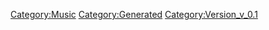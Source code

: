 {{Music
 |Name=ゴ～～ジャス
 |ID=89
 |Cov=87
 |Cd=22
 |Nam=86
 |Div=86
 |Ma=2
 |SerieId=2
 |SerieLogoId=2
 |WavId=87
 |VariationId=0
 |Dsc=86
 |Strt=10
 |ValkyrieBattle=1
 |ValkyrieIntro=1
 |ValkyrieIntroSky=1
 |DivaSolo=1
 |DivaMulti=1
 |Exp=2
 |OfficialName=ゴ～～ジャス
 |VocalName=シェリル・ノーム starring May'n
 |Description=作品：マクロスF<br /><br />歌手：シェリル・ノーム starring May'n<br /><br />作詞：ROBIN ROBINSON<br />作曲：菅野よう子
 |StoryTitle=「私はステージ…舞台っていう魔物にとらわれた虜…」
 |StoryDesc=異国の地でエキゾチックな衣装に身を包んだシェリル。<br />美しく妖艶なその姿は、見る者すべてを誘惑していく。<br /><br />舞台という魔物にとらわれ、虜となった彼女の情熱と<br />欲求はとどまることを知らない。いつかその身が果てる<br />その瞬間まで、彼女は輝き続けるのだろう。
 |BuyURL=http://recochoku.jp/song/S1004648352/
 |BannerId=0
 |AnmStoreURL=
}}
[[Category:Music]]
[[Category:Generated]]
[[Category:Version_v_0.1]]
